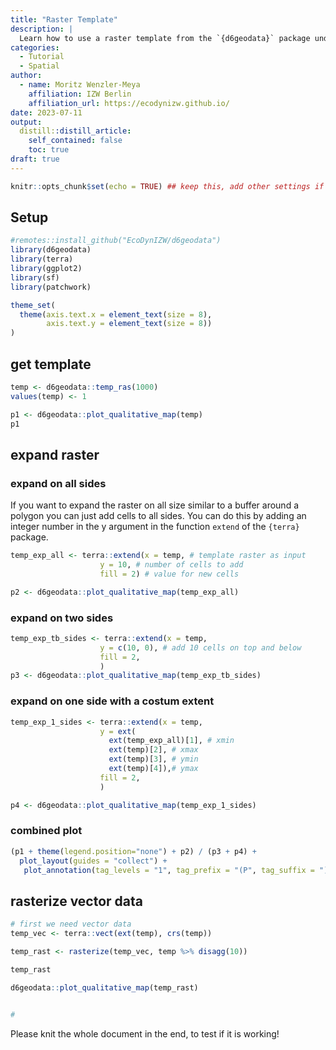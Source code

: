 ```yaml
---
title: "Raster Template"
description: |
  Learn how to use a raster template from the `{d6geodata}` package und how to multiple/expand it. In the end we will rasterize a shapefile with the raster and have a look into different extraction functions.
categories:
  - Tutorial
  - Spatial
author:
  - name: Moritz Wenzler-Meya
    affiliation: IZW Berlin
    affiliation_url: https://ecodynizw.github.io/
date: 2023-07-11
output:
  distill::distill_article:
    self_contained: false
    toc: true
draft: true
---
```


```r
knitr::opts_chunk$set(echo = TRUE) ## keep this, add other settings if needed
```

## Setup {#setup}

```r
#remotes::install_github("EcoDynIZW/d6geodata")
library(d6geodata)
library(terra)
library(ggplot2)
library(sf)
library(patchwork)

theme_set(
  theme(axis.text.x = element_text(size = 8),
        axis.text.y = element_text(size = 8))
) 
```


## get template {#template}

```r
temp <- d6geodata::temp_ras(1000)
values(temp) <- 1

p1 <- d6geodata::plot_qualitative_map(temp) 
p1
```

## expand raster {#expand}

### expand on all sides

If you want to expand the raster on all size similar to a buffer around a polygon you can just add cells to all sides. You can do this by adding an integer number in the y argument in the function `extend` of the `{terra}` package.

```r
temp_exp_all <- terra::extend(x = temp, # template raster as input
                    y = 10, # number of cells to add
                    fill = 2) # value for new cells

p2 <- d6geodata::plot_qualitative_map(temp_exp_all)
```

### expand on two sides

```r
temp_exp_tb_sides <- terra::extend(x = temp, 
                    y = c(10, 0), # add 10 cells on top and below
                    fill = 2,
                    )
p3 <- d6geodata::plot_qualitative_map(temp_exp_tb_sides)
```

### expand on one side with a costum extent

```r
temp_exp_1_sides <- terra::extend(x = temp, 
                    y = ext(
                      ext(temp_exp_all)[1], # xmin
                      ext(temp)[2], # xmax
                      ext(temp)[3], # ymin
                      ext(temp)[4]),# ymax
                    fill = 2,
                    )

p4 <- d6geodata::plot_qualitative_map(temp_exp_1_sides)
```

### combined plot

```r
(p1 + theme(legend.position="none") + p2) / (p3 + p4) + 
  plot_layout(guides = "collect") +
   plot_annotation(tag_levels = "1", tag_prefix = "(P", tag_suffix = ")")
```

## rasterize vector data {#rasterize}

```r
# first we need vector data
temp_vec <- terra::vect(ext(temp), crs(temp))

temp_rast <- rasterize(temp_vec, temp %>% disagg(10))

temp_rast

d6geodata::plot_qualitative_map(temp_rast)


#
```

Please knit the whole document in the end, to test if it is working!


